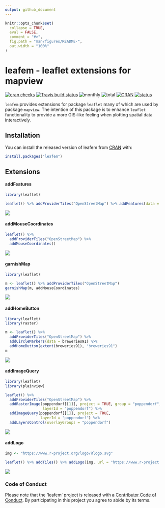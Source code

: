 ```yaml
---
output: github_document
---
```


<!-- README.md is generated from README.Rmd. Please edit that file -->

```r
knitr::opts_chunk$set(
  collapse = TRUE,
  eval = FALSE,
  comment = "#>",
  fig.path = "man/figures/README-",
  out.width = "100%"
)
```

# leafem - leaflet extensions for mapview

[![cran checks](https://cranchecks.info/badges/worst/leafem)](https://cran.r-project.org/web/checks/check_results_leafem.html)
[![Travis build status](https://travis-ci.org/r-spatial/leafem.svg?branch=master)](https://travis-ci.org/r-spatial/leafem)
![monthly](http://cranlogs.r-pkg.org/badges/leafem)
![total](http://cranlogs.r-pkg.org/badges/grand-total/leafem)
[![CRAN](http://www.r-pkg.org/badges/version/leafem?color=009999)](https://cran.r-project.org/package=leafem)
[![status](https://tinyverse.netlify.com/badge/leafem)](https://CRAN.R-project.org/package=leafem)

`leafem` provides extensions for package `leaflet` many of which are used by package `mapview`. The intention of this package is to enhance `leaflet` functionality to provide a more GIS-like feeling when plotting spatial data interactively.

## Installation

You can install the released version of leafem from [CRAN](https://CRAN.R-project.org) with:

```r
install.packages("leafem")
```

## Extensions

#### addFeatures

```r
library(leaflet)

leaflet() %>% addProviderTiles("OpenStreetMap") %>% addFeatures(data = breweries91)
```

![](man/figures/README-features.png)

#### addMouseCoordinates

```r
leaflet() %>%
  addProviderTiles("OpenStreetMap") %>%
  addMouseCoordinates()
```

![](man/figures/README-garnish.png)

#### garnishMap

```r
library(leaflet)

m <- leaflet() %>% addProviderTiles("OpenStreetMap")
garnishMap(m, addMouseCoordinates)
```

![](man/figures/README-garnish.png)

#### addHomeButton

```r
library(leaflet)
library(raster)

m <- leaflet() %>%
  addProviderTiles("OpenStreetMap") %>%
  addCircleMarkers(data = breweries91) %>%
  addHomeButton(extent(breweries91), "breweries91")
m
```

![](man/figures/README-home.png)

#### addImageQuery

```r
library(leaflet)
library(plainview)

leaflet() %>%
  addProviderTiles("OpenStreetMap") %>%
  addRasterImage(poppendorf[[1]], project = TRUE, group = "poppendorf",
                 layerId = "poppendorf") %>%
  addImageQuery(poppendorf[[1]], project = TRUE,
                layerId = "poppendorf") %>%
  addLayersControl(overlayGroups = "poppendorf")
```

![](man/figures/README-query.png)

#### addLogo

```r
img <- "https://www.r-project.org/logo/Rlogo.svg"

leaflet() %>% addTiles() %>% addLogo(img, url = "https://www.r-project.org/logo/")
```

![](man/figures/README-logo.png)

### Code of Conduct

Please note that the 'leafem' project is released with a [Contributor Code of Conduct](CODE_OF_CONDUCT.md). By participating in this project you agree to abide by its terms.
